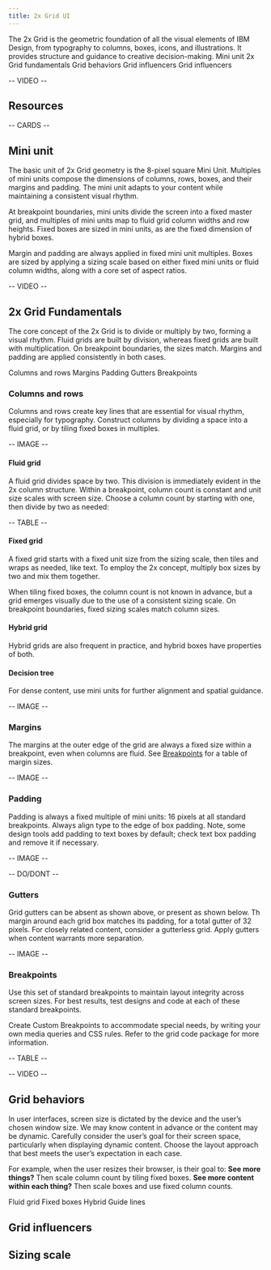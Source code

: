 ```yaml
---
title: 2x Grid UI
---
```



<PageDescription>
  The 2x Grid is the geometric foundation of all the visual elements of IBM
  Design, from typography to columns, boxes, icons, and illustrations. It
  provides structure and guidance to creative decision-making.
</PageDescription>

<AnchorLinks>
  <AnchorLink>Mini unit</AnchorLink>
  <AnchorLink>2x Grid fundamentals</AnchorLink>
  <AnchorLink>Grid behaviors</AnchorLink>
  <AnchorLink>Grid influencers</AnchorLink>
  <AnchorLink>Grid influencers</AnchorLink>
</AnchorLinks>

-- VIDEO --

## Resources

-- CARDS --

## Mini unit

The basic unit of 2x Grid geometry is the 8-pixel square Mini Unit. Multiples of mini units compose the dimensions of columns, rows, boxes, and their margins and padding. The mini unit adapts to your content while maintaining a consistent visual rhythm.

At breakpoint boundaries, mini units divide the screen into a fixed master grid, and multiples of mini units map to fluid grid column widths and row heights. Fixed boxes are sized in mini units, as are the fixed dimension of hybrid boxes.

Margin and padding are always applied in fixed mini unit multiples. Boxes are sized by applying a sizing scale based on either fixed mini units or fluid column widths, along with a core set of aspect ratios.

-- VIDEO --

## 2x Grid Fundamentals

The core concept of the 2x Grid is to divide or multiply by two, forming a visual rhythm. Fluid grids are built by division, whereas fixed grids are built with multiplication. On breakpoint boundaries, the sizes match. Margins and padding are applied consistently in both cases.

<AnchorLinks small>
  <AnchorLink>Columns and rows</AnchorLink>
  <AnchorLink>Margins</AnchorLink>
  <AnchorLink>Padding</AnchorLink>
  <AnchorLink>Gutters</AnchorLink>
  <AnchorLink>Breakpoints</AnchorLink>
</AnchorLinks>

### Columns and rows

Columns and rows create key lines that are essential for visual rhythm, especially for typography. Construct columns by dividing a space into a fluid grid, or by tiling fixed boxes in multiples.

-- IMAGE --

#### Fluid grid

A fluid grid divides space by two. This division is immediately evident in the 2x column structure. Within a breakpoint, column count is constant and unit size scales with screen size. Choose a column count by starting with one, then divide by two as needed:

-- TABLE --

#### Fixed grid

A fixed grid starts with a fixed unit size from the sizing scale, then tiles and wraps as needed, like text. To employ the 2x concept, multiply box sizes by two and mix them together.

When tiling fixed boxes, the column count is not known in advance, but a grid emerges visually due to the use of a consistent sizing scale. On breakpoint boundaries, fixed sizing scales match column sizes.

#### Hybrid grid

Hybrid grids are also frequent in practice, and hybrid boxes have properties of both.

#### Decision tree

For dense content, use mini units for further alignment and spatial guidance.

-- IMAGE --

### Margins

The margins at the outer edge of the grid are always a fixed size within a breakpoint, even when columns are fluid. See [Breakpoints](https://www.ibm.com/design/language/elements/2x-grid-ui#breakpoints) for a table of margin sizes.

-- IMAGE --

### Padding

Padding is always a fixed multiple of mini units: 16 pixels at all standard breakpoints. Always align type to the edge of box padding. Note, some design tools add padding to text boxes by default; check text box padding and remove it if necessary.

-- IMAGE --

-- DO/DONT --

### Gutters

Grid gutters can be absent as shown above, or present as shown below. Th margin around each grid box matches its padding, for a total gutter of 32 pixels. For closely related content, consider a gutterless grid. Apply gutters when content warrants more separation.

-- IMAGE --

### Breakpoints

Use this set of standard breakpoints to maintain layout integrity across screen sizes. For best results, test designs and code at each of these standard breakpoints.

Create Custom Breakpoints to accommodate special needs, by writing your own media queries and CSS rules. Refer to the grid code package for more information.

-- TABLE --

-- VIDEO --

## Grid behaviors

In user interfaces, screen size is dictated by the device and the user’s chosen window size. We may know content in advance or the content may be dynamic. Carefully consider the user’s goal for their screen space, particularly when displaying dynamic content. Choose the layout approach that best meets the user’s expectation in each case.

For example, when the user resizes their browser, is their goal to: **See more things?** Then scale column count by tiling fixed boxes. **See more content within each thing?** Then scale boxes and use fixed column counts.

<AnchorLinks small>
  <AnchorLink>Fluid grid</AnchorLink>
  <AnchorLink>Fixed boxes</AnchorLink>
  <AnchorLink>Hybrid</AnchorLink>
  <AnchorLink>Guide lines</AnchorLink>
</AnchorLinks>

## Grid influencers

## Sizing scale